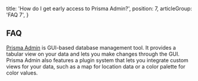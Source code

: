   title: 'How do I get early access to Prisma Admin?',
  position: 7,
  articleGroup: 'FAQ 7',
}

## FAQ

[Prisma Admin](https://www.prisma.io/admin) is GUI-based database management tool. It provides a tabular view on your data and lets you make changes through the GUI. Prisma Admin also features a plugin system that lets you integrate custom views for your data, such as a map for location data or a color palette for color values.
